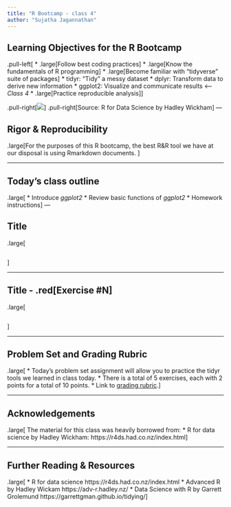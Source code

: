 ```yaml
---
title: "R Bootcamp - class 4"
author: "Sujatha Jagannathan"
---
```


## Learning Objectives for the R Bootcamp

.pull-left\[ \* .large\[Follow best coding practices\] \* .large\[Know the fundamentals of R programming\] \* .large\[Become familiar with "tidyverse" suite of packages\] \* tidyr: "Tidy" a messy dataset \* dplyr: Transform data to derive new information \* ggplot2: Visualize and communicate results \<-- *Class 4* \* .large\[Practice reproducible analysis\]\]

.pull-right\[![](img/tidy1.png)\] .pull-right\[Source: R for Data Science by Hadley Wickham\] ---

## Rigor & Reproducibility

.large\[For the purposes of this R bootcamp, the best R&R tool we have at our disposal is using Rmarkdown documents. \]

------------------------------------------------------------------------

## Today's class outline

.large\[ \* Introduce *ggplot2* \* Review basic functions of *ggplot2* \* Homework instructions\] ---

## Title

.large\[

``` show-code
```

\]

------------------------------------------------------------------------

## Title - .red\[Exercise #N\]

.large\[

```r


```

\]

------------------------------------------------------------------------

## Problem Set and Grading Rubric

.large\[ \* Today's problem set assignment will allow you to practice the tidyr tools we learned in class today. \* There is a total of 5 exercises, each with 2 points for a total of 10 points. \* Link to [grading rubric](https://molb7950.netlify.app/policies/).\]

------------------------------------------------------------------------

## Acknowledgements

.large\[ The material for this class was heavily borrowed from: \* R for data science by Hadley Wickham: https://r4ds.had.co.nz/index.html\]

------------------------------------------------------------------------

## Further Reading & Resources

.large\[ \* R for data science https://r4ds.had.co.nz/index.html \* Advanced R by Hadley Wickam https://adv-r.hadley.nz/ \* Data Science with R by Garrett Grolemund https://garrettgman.github.io/tidying/\]
